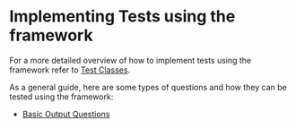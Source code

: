# Implementing Tests using the framework

For a more detailed overview of how to implement tests using the framework refer to [Test Classes](./writing-tests.md).

As a general guide, here are some types of questions and how they can be tested using the framework:

- [Basic Output Questions](./basic-output)